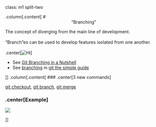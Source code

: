 class: m1 split-two

.column[.content[
# <center>"Branching"</center>
The concept of diverging from the main line of development. 
<br><br>
"Branch"es can be used to develop features isolated from one another.
<br><br>
.center[![Hi](assets/img/branches.png)]

- See [Git Branching in a Nutshell](https://git-scm.com/book/en/v2/Git-Branching-Branches-in-a-Nutshell)
- See [branching](http://rogerdudler.github.io/git-guide/#branching) in [git the simple guide](http://rogerdudler.github.io/git-guide/)

]]
.column[.content[
### .center[3 new commands]

[git checkout](https://git-scm.com/docs/git-checkout), [git branch](https://git-scm.com/docs/git-branch), [git merge](https://git-scm.com/docs/git-merge)

### .center[Example]

![](assets/img/branching.png)

]]
